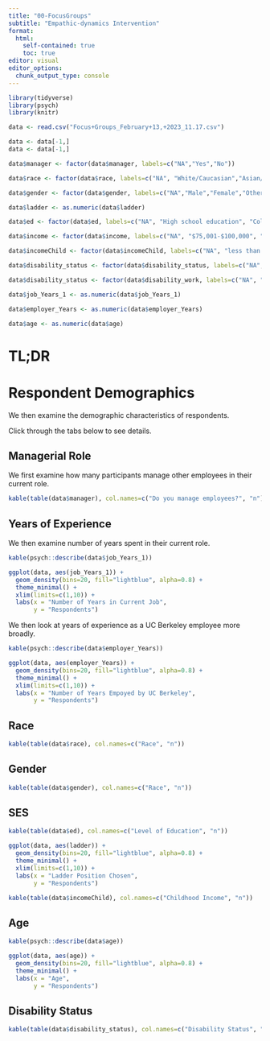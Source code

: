 ```yaml
---
title: "00-FocusGroups"
subtitle: "Empathic-dynamics Intervention"
format:
  html:
    self-contained: true
    toc: true
editor: visual
editor_options: 
  chunk_output_type: console
---
```


```r
library(tidyverse)
library(psych)
library(knitr)
```

```r
data <- read.csv("Focus+Groups_February+13,+2023_11.17.csv")

data <- data[-1,]
data <- data[-1,]
```

```r
data$manager <- factor(data$manager, labels=c("NA","Yes","No"))
```

```r
data$race <- factor(data$race, labels=c("NA", "White/Caucasian","Asian/Asian American","Black/African American", "Hispanic or Latino/a", "Multiracial", "Other"))
```

```r
data$gender <- factor(data$gender, labels=c("NA","Male","Female","Other"))
```

```r
data$ladder <- as.numeric(data$ladder)

data$ed <- factor(data$ed, labels=c("NA", "High school education", "College graduation", "Postgraduate degree"))

data$income <- factor(data$income, labels=c("NA", "$75,001-$100,000", "$100,001-$150,000", "greater than $150,000"))

data$incomeChild <- factor(data$incomeChild, labels=c("NA", "less than $15,000", "$15,000-$30,000", "$30,001-$50,000", "$50,001-$75,000", "$75,001-$100,000", "$100,001-$150,000", "greater than $150,000"))

data$disability_status <- factor(data$disability_status, labels=c("NA", "Yes, Cognitive", "Yes, Emotional", "Yes, Mental", "Yes, Self Identify", "No", "Prefer not to answer"))

data$disability_status <- factor(data$disability_work, labels=c("NA", "Yes", "No", "Prefer not to answer"))

data$job_Years_1 <- as.numeric(data$job_Years_1)

data$employer_Years <- as.numeric(data$employer_Years)

data$age <- as.numeric(data$age)
```

# TL;DR

# Respondent Demographics

We then examine the demographic characteristics of respondents.

Click through the tabs below to see details.

::: panel-tabset
## Managerial Role

We first examine how many participants manage other employees in their current role.

```r
kable(table(data$manager), col.names=c("Do you manage employees?", "n"))
```

## Years of Experience

We then examine number of years spent in their current role.

```r
kable(psych::describe(data$job_Years_1))

ggplot(data, aes(job_Years_1)) +
  geom_density(bins=20, fill="lightblue", alpha=0.8) +
  theme_minimal() +
  xlim(limits=c(1,10)) +
  labs(x = "Number of Years in Current Job",
       y = "Respondents")
```

We then look at years of experience as a UC Berkeley employee more broadly.

```r
kable(psych::describe(data$employer_Years))

ggplot(data, aes(employer_Years)) +
  geom_density(bins=20, fill="lightblue", alpha=0.8) +
  theme_minimal() +
  xlim(limits=c(1,10)) +
  labs(x = "Number of Years Empoyed by UC Berkeley",
       y = "Respondents")
```
:::

::: panel-tabset
## Race

```r
kable(table(data$race), col.names=c("Race", "n"))
```

## Gender

```r
kable(table(data$gender), col.names=c("Race", "n"))
```

## SES

```r
kable(table(data$ed), col.names=c("Level of Education", "n"))

ggplot(data, aes(ladder)) +
  geom_density(bins=20, fill="lightblue", alpha=0.8) +
  theme_minimal() +
  xlim(limits=c(1,10)) +
  labs(x = "Ladder Position Chosen",
       y = "Respondents")

kable(table(data$incomeChild), col.names=c("Childhood Income", "n"))
```

## Age

```r
kable(psych::describe(data$age))

ggplot(data, aes(age)) +
  geom_density(bins=20, fill="lightblue", alpha=0.8) +
  theme_minimal() +
  labs(x = "Age",
       y = "Respondents")
```

## Disability Status

```r
kable(table(data$disability_status), col.names=c("Disability Status", "n"))
```
:::

